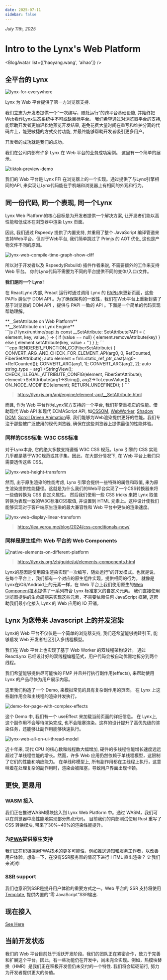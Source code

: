 ```yaml
---
date: 2025-07-11
sidebar: false
---
```



_July 11th, 2025_

# Intro to the Lynx's Web Platform

<BlogAvatar list={['haoyang.wang', 'aihao']} />

## 全平台的 Lynx

![lynx-for-everywhere](https://lf-lynx.tiktok-cdns.com/obj/lynx-artifacts-oss-sg/plugin/static/lynx-web-banner.png)

Lynx 为 Web 平台提供了第一方浏览器支持.

我们立志为开发者提供一个“一次编写，随处运行”的跨平台基础设施, 并始终把Web看作Lynx生态系统中不可或缺目标平台。 我们希望通过对浏览器平台的支持, 能帮助开发者更加轻松地预览开发结果, 避免花费大量时间在重写和维护分离的代码库上，能更敏捷的方式交付功能, 并最终能够帮助开发者吸引更多用户。

开发者的成功就是我们的成功。

我们在公司内部有许多 Lynx 在 Web 平台的业务成功案例。 这里有一个简单的展示。

<div style={{ maxWidth: '30%', margin: '0 auto' }}>

![tiktok-preview-demo](https://lf-lynx.tiktok-cdns.com/obj/lynx-artifacts-oss-sg/plugin/static/lynx-web-tiktok-demo.gif)

</div>

我们的 Web 平台是 Lynx FFI 在浏览器上的一个实现。通过提供了与Lynx引擎相同的API, 来实现让Lynx代码能在手机端和浏览器上有相同的外观和行为。

## 同一份代码, 同一个表现, 同一个Lynx

Lynx Web Platform的核心目标是为开发者提供一个解决方案, 让开发者们能以高性能和低成本在浏览器中渲染 Lynx 页面。

因此, 我们通过 Rspeedy 提供了内置支持, 并重用了整个 JavaScript 编译管道来支持Web平台。但对于Web平台, 我们简单跳过了 Primjs 的 AOT 优化, 这也是产物文件不同的原因。

![lynx-web-compile-time-graph-show-diff](https://lf-lynx.tiktok-cdns.com/obj/lynx-artifacts-oss-sg/plugin/static/lynx-web-compile-chunk-diff.png)

所以对于开发者以及 Rspeedy(Rsbuild) 插件作者来说, 不需要额外的工作来支持 Web 平台。 你的Lynx代码不需要为不同的平台提供不同的变体/入口/文件。

**我们是同一个 Lynx!**

在 ReactLynx 内部, Preact 运行时通过调用 Lynx 的 [PAPIs](https://lynxjs.org/api/engine/element-api.html)来更新页面，这些 PAPIs 类似于 DOM API 。为了确保架构的一致性，我们在Web平台上重新封装了基于浏览器的 DOM API ，提供与 PAPI 一致的 API 。下面是一个简单的代码实现帮助理解。

<div style={{ display: 'grid', gridTemplateColumns: '1fr 1fr', columnGap: '20px' }}>
<div style={{display: 'flex', justifyContent:'center'}}>**__SetAttribute on Web Platform**</div>
<div style={{display: 'flex', justifyContent:'center',}}>**__SetAttribute on Lynx Engine**</div>
<div>
```js
// lynx/runtime/papi.ts
const __SetAttribute: SetAttributePAPI = (
  element,
  key,
  value,
) => {
  if (value == null) {
    element.removeAttribute(key)
  } else {
    element.setAttribute(key, value + '')
  }
};
```
</div>
```cpp
RENDERER_FUNCTION_CC(FiberSetAttribute) {
  CONVERT_ARG_AND_CHECK_FOR_ELEMENT_API(arg0, 0, RefCounted, FiberSetAttribute);
  auto element = fml::static_ref_ptr_cast<FiberElement>(arg0->RefCounted());
  CONVERT_ARG(arg1, 1);
  CONVERT_ARG(arg2, 2);
  auto string_type = arg1->StringView();
  CHECK_ILLEGAL_ATTRIBUTE_CONFIG(element, FiberSetAttribute);
  element->SetAttribute(arg1->String(), arg2->ToLepusValue());
  ON_NODE_MODIFIED(element);
  RETURN_UNDEFINED();
}
```
<div>
</div>
</div>

> https://lynxjs.org/api/engine/element-api/__SetAttribute.html

而且, 作为 Web 平台作为Lynx官方支持的一个平台, 我们非常重视它的性能。借助现代 Web API 和现代 ECMAScript API, 如[CSSOM](https://developer.mozilla.org/en-US/docs/Web/API/CSS_Object_Model), [WebWorker](https://developer.mozilla.org/en-US/docs/Web/API/Web_Workers_API), [Shadow DOM](https://developer.mozilla.org/en-US/docs/Web/API/Web_components/Using_shadow_DOM), [Scroll Driven Animation](https://developer.mozilla.org/en-US/docs/Web/CSS/CSS_scroll-driven_animations)等, 我们能够为Web渲染提供更好的性能。我们专注于那些被广泛使用的现代浏览器, 确保在这些浏览器上提供最佳的性能体验。

### 同样的CSS标准: W3C CSS标准

对于Lynx本身, 它的绝大多数支持遵循 W3C CSS 规范。Lynx 引擎的 CSS 实现几乎都是基于W3C规范或其子集。因此，在大部分情况下, 在 Web 平台上我们只需要透传这些 CSS。

![lynx-web-height-transform](https://lf-lynx.tiktok-cdns.com/obj/lynx-artifacts-oss-sg/plugin/static/lynx-web-height-property.png)

然而, 出于原生渲染的性能考虑, Lynx 引擎会提供一些特殊的属性和取值, 来为原生渲染提供性能捷径。这就是为什么我们的Web平台实现了一个CSS转换器来将一些值转换为 CSS 自定义属性。
然后我们使用一些 CSS tricks 来把 Lynx 取值转换为表现一致的W3C标准CSS取值, 并设置到 HTML 元素上。这种设计使我们能够实现对于客户端原生渲染的最大兼容性和 Web 平台中更快的渲染速度。

![lynx-web-display-linear-transform](https://lf-lynx.tiktok-cdns.com/obj/lynx-artifacts-oss-sg/plugin/static/lynx-web-css-polyfill.png)

> https://lea.verou.me/blog/2024/css-conditionals-now/

### 同样是原生组件: Web 平台的 Web Components

![native-elements-on-different-platform](https://lf-lynx.tiktok-cdns.com/obj/lynx-artifacts-oss-sg/plugin/static/lynx-web-native-element.png)

> https://lynxjs.org/zh/guide/ui/elements-components.html

Lynx的基因是使用原生渲染实现"一次编写，随处运行"的开发模式。也就是说，在每个平台上，我们都有一个对应的原生组件实现，提供相同的行为。
就像是Lynx在iOS/Android上的元素一样，在 Web 平台上我们使用原生的[Web Component技术](https://developer.mozilla.org/en-US/docs/Web/API/Web_components)提供了一系列符合 Lynx 标准定义的自定义元素。
我们直接使用浏览器提供的生命周期来实现这些元素，不需要依赖任何 JavaScript 框架, 这帮助我们最小化接入 Lynx 的 Web 应用的 IO 开销。

## Lynx 为您带来 Javascript 上的并发渲染

Lynx的 Web 平台不仅仅是一个简单的浏览器支持, 我们还希望能够抛砖引玉, 能够启发 Web 开发者社区引入多线程模型。

我们在 Web 平台上也实现了基于 Web Worker 的双线程架构设计。 通过 ReactLynx 已经设计好的双线程编程范式，用户代码会被自动优雅地拆分到两个线程。

我们希望能够提供尽可能快的 FMP 并且并行执行副作用(effects), 来帮助使用 Lynx 的产品尽快为用户展示内容。

这里我们构造了一个 Demo, 来模拟常见的具有复杂副作用的页面。 在 Lynx 上这些副作用会和主线程的渲染并发执行。

![demo-for-page-with-complex-effects](https://lf-lynx.tiktok-cdns.com/obj/lynx-artifacts-oss-sg/plugin/static/lynx-web-compare-lynx-web-with-react.webp)

这个 Demo 中, 我们有一个 useEffect 来加载当前页面的详细信息。 在 Lynx上, 这个副作用不会等待渲染完成, 也不会阻塞渲染。这样的设计提升了高优先级的渲染任务，还能够让副作用能够快速执行。

![lynx-web-all-on-ui-thread-model](https://lf-lynx.tiktok-cdns.com/obj/lynx-artifacts-oss-sg/plugin/static/lynx-web-all-on-ui-thread-strategy.png)

近十年来, 现代 CPU 的核心数和线程数大幅增加, 硬件的多线程性能增长速度远远超过了单线程性能的增长。然而，许多 Web 应用仍然依赖于单线程模型，这限制了它们的性能和响应能力。
在单线称模型上, 所有副作用都在主线程上执行，这意味着在处理复杂的副作用时，渲染会被阻塞，导致用户界面出现卡顿。

## 更快, 更易用

### WASM 接入

我们正在推进WASM模块接入到 Lynx Web Platform 中。通过 WASM，我们可以在浏览器中高性能地实现部分热点代码。 目前我们的内部测试使用 Rust 重写了 CSS 转换模块, 带来了30%~40%的渲染性能提升。

### 为[PWA](https://developer.mozilla.org/en-US/docs/Web/Progressive_web_apps)提供原生支持

我们正在积极探索PWA技术的更多可能性，例如推送通知和服务工作者，以改善用户体验。想象一下，在没有SSR服务器的情况下进行 HTML 直出渲染？ 让我们来试试!

### [SSR](https://developer.mozilla.org/en-US/docs/Glossary/SSR) support

我们也意识到SSR是提升用户体验的重要方式之一。Web 平台的 SSR 支持将使用[Template](https://developer.mozilla.org/en-US/docs/Web/HTML/Reference/Elements/template), 提供内置的“零 JavaScript”SSR输出.

## 现在接入

[See Here](https://lynxjs.org/guide/start/integrate-with-existing-apps.html#platform=web)

## 当前开发状态

我们的 Web 平台目前处于活跃开发阶段。我们的团队正在紧密合作，致力于完善和扩展这个平台。因此，有一些功能仍在开发中，尚未完全实现。例如，热模块替换（HMR）是我们正在积极开发但仍未交付的一个特性.
我们将会砥砺前行, 努力为开发者提供更大的价值。
